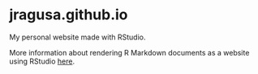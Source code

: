 # jragusa.github.io

My personal website made with RStudio. 

More information about rendering R Markdown documents as a website using RStudio [here](https://rmarkdown.rstudio.com/rmarkdown_websites.html).